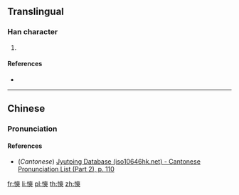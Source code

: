 {{character info/new}}
==Translingual==

===Han character===
{{Han char|rn=61|rad=心|as=11|sn=14|four=94034|canj=PKKK|ids=⿰忄爽}}

# {{defn|Han|sort=心11}}

====References====
* {{Han ref|kx=0399.110|dkj=11109|dj=0738.280|hdz=42345.100|uh=6161|ud=24929|bh=E1D4|bd=57812}}

----

==Chinese==
{{zh-forms}}

===Pronunciation===
{{zh-pron
|m=shuǎng
|c=song2
|mc=
|oc=
|ma=
|cat=
}}

====References====
* (''Cantonese'') [http://www.iso10646hk.net/jp/document/download.jsp Jyutping Database (iso10646hk.net) - Cantonese Pronunciation List (Part 2), p. 110]

[[fr:慡]]
[[li:慡]]
[[pl:慡]]
[[th:慡]]
[[zh:慡]]